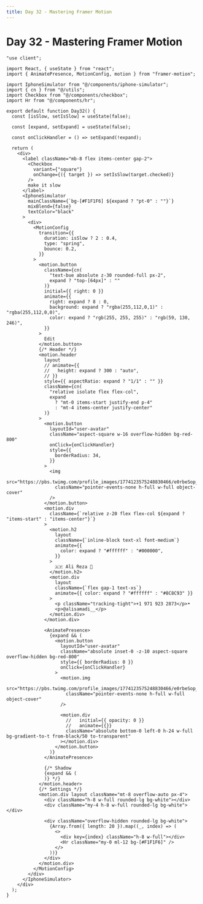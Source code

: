 ```yaml
---
title: Day 32 - Mastering Framer Motion
---
```


# Day 32 - Mastering Framer Motion

<Tabs id="day-32">

<Tab label="Preview">

<ComponentPreview name="framer-motion-day-32" />

</Tab>

<Tab label="Code">

```tsx title="components/day-32.tsx" showLineNumbers
"use client";

import React, { useState } from "react";
import { AnimatePresence, MotionConfig, motion } from "framer-motion";

import IphoneSimulator from "@/components/iphone-simulator";
import { cn } from "@/utils";
import Checkbox from "@/components/checkbox";
import Hr from "@/components/hr";

export default function Day32() {
  const [isSlow, setIsSlow] = useState(false);

  const [expand, setExpand] = useState(false);

  const onClickHandler = () => setExpand(!expand);

  return (
    <div>
      <label className="mb-8 flex items-center gap-2">
        <Checkbox
          variant={"square"}
          onChange={({ target }) => setIsSlow(target.checked)}
        />
        make it slow
      </label>
      <IphoneSimulator
        mainClassName={`bg-[#F1F1F6] ${expand ? "pt-0" : ""}`}
        mixBlend={false}
        textColor="black"
      >
        <div>
          <MotionConfig
            transition={{
              duration: isSlow ? 2 : 0.4,
              type: "spring",
              bounce: 0.2,
            }}
          >
            <motion.button
              className={cn(
                "text-bue absolute z-30 rounded-full px-2",
                expand ? "top-[64px]" : ""
              )}
              initial={{ right: 0 }}
              animate={{
                right: expand ? 8 : 0,
                background: expand ? "rgba(255,112,0,1)" : "rgba(255,112,0,0)",
                color: expand ? "rgb(255, 255, 255)" : "rgb(59, 130, 246)",
              }}
            >
              Edit
            </motion.button>
            {/* Header */}
            <motion.header
              layout
              // animate={{
              //   height: expand ? 300 : "auto",
              // }}
              style={{ aspectRatio: expand ? "1/1" : "" }}
              className={cn(
                "relative isolate flex flex-col",
                expand
                  ? "mt-0 items-start justify-end p-4"
                  : "mt-4 items-center justify-center"
              )}
            >
              <motion.button
                layoutId="user-avatar"
                className="aspect-square w-16 overflow-hidden bg-red-800"
                onClick={onClickHandler}
                style={{
                  borderRadius: 34,
                }}
              >
                <img
                  src="https://pbs.twimg.com/profile_images/1774123575248830466/e0rbeSop_400x400.jpg"
                  className="pointer-events-none h-full w-full object-cover"
                />
              </motion.button>
              <motion.div
                className={`relative z-20 flex flex-col ${expand ? "items-start" : "items-center"}`}
              >
                <motion.h2
                  layout
                  className={`inline-block text-xl font-medium`}
                  animate={{
                    color: expand ? "#ffffff" : "#000000",
                  }}
                >
                  🇦🇫 Ali Reza 🤞
                </motion.h2>
                <motion.div
                  layout
                  className={`flex gap-1 text-xs`}
                  animate={{ color: expand ? "#ffffff" : "#8C8C93" }}
                >
                  <p className="tracking-tight">+1 971 923 2873</p>•
                  <p>@alisamadi__</p>
                </motion.div>
              </motion.div>

              <AnimatePresence>
                {expand && (
                  <motion.button
                    layoutId="user-avatar"
                    className="absolute inset-0 -z-10 aspect-square overflow-hidden bg-red-800"
                    style={{ borderRadius: 0 }}
                    onClick={onClickHandler}
                  >
                    <motion.img
                      src="https://pbs.twimg.com/profile_images/1774123575248830466/e0rbeSop_400x400.jpg"
                      className="pointer-events-none h-full w-full object-cover"
                    />

                    <motion.div
                      //   initial={{ opacity: 0 }}
                      //   animate={{}}
                      className="absolute bottom-0 left-0 h-24 w-full bg-gradient-to-t from-black/50 to-transparent"
                    ></motion.div>
                  </motion.button>
                )}
              </AnimatePresence>

              {/* Shadow
              {expand && (
              )} */}
            </motion.header>
            {/* Settings */}
            <motion.div layout className="mt-8 overflow-auto px-4">
              <div className="h-8 w-full rounded-lg bg-white"></div>
              <div className="my-4 h-8 w-full rounded-lg bg-white"></div>

              <div className="overflow-hidden rounded-lg bg-white">
                {Array.from({ length: 20 }).map((_, index) => (
                  <>
                    <div key={index} className="h-8 w-full"></div>
                    <Hr className="my-0 ml-12 bg-[#F1F1F6]" />
                  </>
                ))}
              </div>
            </motion.div>
          </MotionConfig>
        </div>
      </IphoneSimulator>
    </div>
  );
}
```

</Tab>

</Tabs>